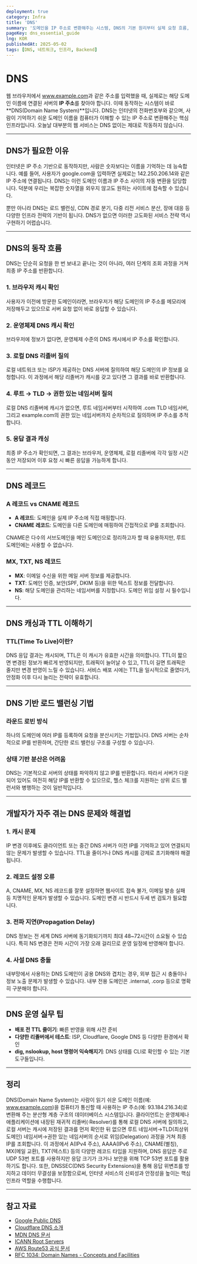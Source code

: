 ```yaml
---
deployment: true
category: Infra
title: 'DNS'
summary: '도메인을 IP 주소로 변환해주는 시스템, DNS의 기본 원리부터 실제 요청 흐름, 개발 중 마주칠 수 있는 DNS 문제까지 쉽고 체계적으로 정리합니다.'
pageKey: dns_essential_guide
lng: KOR
publishedAt: 2025-05-02
tags: [DNS, 네트워크, 인프라, Backend]
---
```


# DNS

웹 브라우저에서 <codeline>www.example.com</codeline>과 같은 주소를 입력했을 때, 실제로는 해당 도메인 이름에 연결된 서버의 **IP 주소**를 찾아야 합니다. 이때 동작하는 시스템이 바로 **DNS(Domain Name System)**입니다. DNS는 인터넷의 전화번호부와 같으며, 사람이 기억하기 쉬운 도메인 이름을 컴퓨터가 이해할 수 있는 IP 주소로 변환해주는 핵심 인프라입니다. 오늘날 대부분의 웹 서비스는 DNS 없이는 제대로 작동하지 않습니다.

---

## DNS가 필요한 이유

인터넷은 IP 주소 기반으로 동작하지만, 사람은 숫자보다는 이름을 기억하는 데 능숙합니다. 예를 들어, 사용자가 <codeline>google.com</codeline>을 입력하면 실제로는 <codeline>142.250.206.14</codeline>와 같은 IP 주소에 연결됩니다. DNS는 이런 도메인 이름과 IP 주소 사이의 자동 변환을 담당합니다. 덕분에 우리는 복잡한 숫자열을 외우지 않고도 원하는 사이트에 접속할 수 있습니다.



뿐만 아니라 DNS는 로드 밸런싱, CDN 경로 분기, 다중 리전 서비스 분산, 장애 대응 등 다양한 인프라 전략의 기반이 됩니다. DNS가 없으면 이러한 고도화된 서비스 전략 역시 구현하기 어렵습니다.

---

## DNS의 동작 흐름

DNS는 단순히 요청을 한 번 보내고 끝나는 것이 아니라, 여러 단계의 조회 과정을 거쳐 최종 IP 주소를 반환합니다.

### 1. 브라우저 캐시 확인

사용자가 이전에 방문한 도메인이라면, 브라우저가 해당 도메인의 IP 주소를 메모리에 저장해두고 있으므로 서버 요청 없이 바로 응답할 수 있습니다.

### 2. 운영체제 DNS 캐시 확인

브라우저에 정보가 없다면, 운영체제 수준의 DNS 캐시에서 IP 주소를 확인합니다.

### 3. 로컬 DNS 리졸버 질의

로컬 네트워크 또는 ISP가 제공하는 DNS 서버에 질의하여 해당 도메인의 IP 정보를 요청합니다. 이 과정에서 해당 리졸버가 캐시를 갖고 있다면 그 결과를 바로 반환합니다.

### 4. 루트 → TLD → 권한 있는 네임서버 질의

로컬 DNS 리졸버에 캐시가 없으면, 루트 네임서버부터 시작하여 <codeline>.com</codeline> TLD 네임서버, 그리고 <codeline>example.com</codeline>의 권한 있는 네임서버까지 순차적으로 질의하며 IP 주소를 추적합니다.

### 5. 응답 결과 캐싱

최종 IP 주소가 확인되면, 그 결과는 브라우저, 운영체제, 로컬 리졸버에 각각 일정 시간 동안 저장되어 이후 요청 시 빠른 응답을 가능하게 합니다.

---

## DNS 레코드

### A 레코드 vs CNAME 레코드

- **A 레코드**: 도메인을 실제 IP 주소에 직접 매핑합니다.
- **CNAME 레코드**: 도메인을 다른 도메인에 매핑하여 간접적으로 IP를 조회합니다.

CNAME은 다수의 서브도메인을 메인 도메인으로 정리하고자 할 때 유용하지만, 루트 도메인에는 사용할 수 없습니다.

### MX, TXT, NS 레코드

- **MX**: 이메일 수신을 위한 메일 서버 정보를 제공합니다.
- **TXT**: 도메인 인증, 보안(SPF, DKIM 등)을 위한 텍스트 정보를 전달합니다.
- **NS**: 해당 도메인을 관리하는 네임서버를 지정합니다. 도메인 위임 설정 시 필수입니다.

---

## DNS 캐싱과 TTL 이해하기

### TTL(Time To Live)이란?

DNS 응답 결과는 캐시되며, TTL은 이 캐시가 유효한 시간을 의미합니다. TTL이 짧으면 변경된 정보가 빠르게 반영되지만, 트래픽이 늘어날 수 있고, TTL이 길면 트래픽은 줄지만 변경 반영이 느릴 수 있습니다. 서비스 배포 시에는 TTL을 일시적으로 줄였다가, 안정화 이후 다시 늘리는 전략이 유효합니다.

---

## DNS 기반 로드 밸런싱 기법

### 라운드 로빈 방식

하나의 도메인에 여러 IP를 등록하여 요청을 분산시키는 기법입니다. DNS 서버는 순차적으로 IP를 반환하며, 간단한 로드 밸런싱 구조를 구성할 수 있습니다.

### 상태 기반 분산은 어려움

DNS는 기본적으로 서버의 상태를 파악하지 않고 IP를 반환합니다. 따라서 서버가 다운되어 있어도 여전히 해당 IP를 반환할 수 있으므로, 헬스 체크를 지원하는 상위 로드 밸런서와 병행하는 것이 일반적입니다.

---

## 개발자가 자주 겪는 DNS 문제와 해결법

### 1. 캐시 문제

IP 변경 이후에도 클라이언트 또는 중간 DNS 서버가 이전 IP를 기억하고 있어 연결되지 않는 문제가 발생할 수 있습니다. TTL을 줄이거나 DNS 캐시를 강제로 초기화해야 해결됩니다.

### 2. 레코드 설정 오류

A, CNAME, MX, NS 레코드를 잘못 설정하면 웹사이트 접속 불가, 이메일 발송 실패 등 치명적인 문제가 발생할 수 있습니다. 도메인 변경 시 반드시 두세 번 검토가 필요합니다.

### 3. 전파 지연(Propagation Delay)

DNS 정보는 전 세계 DNS 서버에 동기화되기까지 최대 48~72시간이 소요될 수 있습니다. 특히 NS 변경은 전파 시간이 가장 오래 걸리므로 운영 일정에 반영해야 합니다.

### 4. 사설 DNS 충돌

내부망에서 사용하는 DNS 도메인이 공용 DNS와 겹치는 경우, 외부 접근 시 충돌이나 정보 노출 문제가 발생할 수 있습니다. 내부 전용 도메인은 <codeline>.internal</codeline>, <codeline>.corp</codeline> 등으로 명확히 구분해야 합니다.

---

## DNS 운영 실무 팁

- **배포 전 TTL 줄이기**: 빠른 반영을 위해 사전 준비
- **다양한 리졸버에서 테스트**: ISP, Cloudflare, Google DNS 등 다양한 환경에서 확인
- **dig, nslookup, host 명령어 익숙해지기**: DNS 상태를 CLI로 확인할 수 있는 기본 도구들입니다.

---

## 정리

DNS(Domain Name System)는 사람이 읽기 쉬운 도메인 이름(예: www.example.com)을 컴퓨터가 통신할 때 사용하는 IP 주소(예: 93.184.216.34)로 변환해 주는 분산형 계층 구조의 데이터베이스 시스템입니다. 클라이언트는 운영체제나 애플리케이션에 내장된 재귀적 리졸버(·Resolver)를 통해 로컬 DNS 서버에 질의하고, 로컬 서버는 캐시에 저장된 결과를 먼저 확인한 뒤 없으면 루트 네임서버→TLD(최상위 도메인) 네임서버→권한 있는 네임서버의 순서로 위임(Delegation) 과정을 거쳐 최종 IP를 조회합니다. 이 과정에서 A(IPv4 주소), AAAA(IPv6 주소), CNAME(별칭), MX(메일 교환), TXT(텍스트) 등의 다양한 레코드 타입을 지원하며, DNS 응답은 주로 UDP 53번 포트를 사용하지만 응답 크기가 크거나 보안을 위해 TCP 53번 포트를 활용하기도 합니다. 또한, DNSSEC(DNS Security Extensions)을 통해 응답 위변조를 방지하고 데이터 무결성을 보장함으로써, 인터넷 서비스의 신뢰성과 안정성을 높이는 핵심 인프라 역할을 수행합니다.

---

## 참고 자료

- [Google Public DNS](https://developers.google.com/speed/public-dns/)
- [Cloudflare DNS 소개](https://www.cloudflare.com/learning/dns/)
- [MDN DNS 문서](https://developer.mozilla.org/ko/docs/Web/HTTP/Basics_of_HTTP/DNS)
- [ICANN Root Servers](https://root-servers.org/)
- [AWS Route53 공식 문서](https://docs.aws.amazon.com/Route53/latest/DeveloperGuide/Welcome.html)
- [RFC 1034: Domain Names - Concepts and Facilities](https://datatracker.ietf.org/doc/html/rfc1034)
